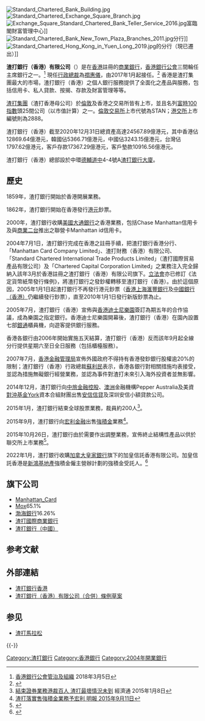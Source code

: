 
{{Bank Financial Information
| name                          = 渣打銀行（香港）
| else_name                     =  Standard Chartered Bank (Hong Kong) 
| image                         = <!-- 注释出：[[File:Standard_Chartered_Bank.svg|File:Standard Chartered Bank.svg]] -->
| full_name                     = 
| abbreviated_name              = 
| slogan                        = 一心做好，始終如一<br>（Here for Good）（2010年）
| market_information            = 
| isin_code                     = 
| swift_code                    = SCBLHKHH
| iban_code                     =
| finance_code_list             = 香港銀行列表
| finance_code                  = 2888.HK
| open_date                     = 1859年
| closing_date                  =
| zip_code                      = 
| location                      = {{flagicon|HK}} [[中環|中環]][[德輔道|德輔道中]]4至4A號
| key_people                    = [[洪丕正|洪丕正]] （[[董事長|董事長]]）
| capital                       = 650.25億港元（2020年12月31日）
| revenue                       = 449.51億港元（2020年12月31日）
| operating_income=128.41億港元（2020年12月31日）
|profit= 102.04億港元（2020年12月31日）
|assets = 24567.89億港元（2020年12月31日）
| equity = 1800億港元（2020年12月31日）
| major_shareholder             = 
| homepage                      = {{URL|https://www.sc.com/hk/}}
| footnotes                     = 
| width                         = 340px
}} 
[[File:Standard_Chartered_Bank_Building.jpg|thumb]]
[[File:Standard_Chartered_Exchange_Square_Branch.jpg|thumb]]
[[File:Exchange_Square_Standard_Chartered_Bank_Teller_Service_2016.jpg|thumb]]富臨閣財富管理中心]]
[[File:Standard_Chartered_Bank_New_Town_Plaza_Branches_2011.jpg|thumb]]分行]]
[[File:Standard_Chartered_Hong_Kong_in_Yuen_Long_2019.jpg|thumb]]的分行（現已遷出）]]

'''渣打銀行（香港）有限公司'''（{{lang-en|'''Standard Chartered Bank (Hong Kong) Limited'''}}）是在[[香港|香港]]註冊的[[商業銀行|商業銀行]]，[[香港銀行公會|香港銀行公會]]三間輪任主席銀行之一。<ref>[https://www.hkab.org.hk/DisplayArticleAction.do?sid=2&ss=1&lang=b5 香港銀行公會管治及組織] {{Wayback|url=https://www.hkab.org.hk/DisplayArticleAction.do?sid=2&ss=1&lang=b5 |date=20200421084805 }}2018年3月5日</ref> 現任[[行政總裁|行政總裁]]為[[禤惠儀|禤惠儀]]，由2017年1月起接任。<ref>{{Cite web |url=https://www.finews.asia/finance/23764-standard-chartered-hong-kong-new-ceo |title=2017年1月 渣打香港委任新行政總裁 |access-date=2018-03-03 |archive-date=2020-04-21 |archive-url=https://web.archive.org/web/20200421084806/https://www.finews.asia/finance/23764-standard-chartered-hong-kong-new-ceo |dead-url=no }}</ref> 香港是渣打集團最大的市場，渣打銀行（香港）之個人銀行服務提供了全面化之產品與服務，包括信用卡、私人貸款、按揭、存款及財富管理等等。

[[渣打集團|渣打集團]]（渣打香港母公司）於[[伦敦|倫敦]]及香港之交易所皆有上市，並且名列[[富時100指數|富時100指數]]頭25間公司（以市值計算）之一。[[伦敦交易所|倫敦交易所]]上市代號為STAN；[[香港交易所|港交所]]上市編號則為2888。

渣打銀行（香港）截至2020年12月31日總資產高達24567.89億港元，其中香港佔12869.64億港元，韓國佔5366.71億港元，中國佔3243.15億港元，台灣佔1797.62億港元，客戶存款17367.29億港元，客戶墊款10916.56億港元。

渣打銀行（香港）總部設於中環[[德輔道|德輔道中]]4-4號A[[渣打銀行大廈_(香港)|渣打銀行大廈]]。

==歷史==
1859年，渣打銀行開始於香港開展業務。

1862年，渣打銀行開始在香港發行[[港元|港元]]鈔票。

2000年，渣打銀行收購[[美國|美國]][[大通銀行|大通銀行]]之香港業務，包括Chase Manhattan信用卡及與[[商業二台|商業二台]]推出之聯營卡Manhattan id信用卡。

2004年7月1日，渣打銀行完成在香港之註冊手續，把渣打銀行香港分行、「Manhattan Card Company Limited」、渣打財務（香港）有限公司、「Standard Chartered International Trade Products Limited」（渣打國際貿易產品有限公司）及「Chartered Capital Corporation Limited」之業務注入完全歸納入該年3月於香港註冊之渣打銀行（香港）有限公司旗下。[[香港立法會|立法會]]亦已修訂《法定貨幣紙幣發行條例》，將渣打銀行之發鈔權轉移至渣打銀行（香港）。由於這個原因，2005年1月1日起渣打銀行不再發行港元鈔票（[[香港上海滙豐銀行|香港上海滙豐銀行]]及[[中國銀行（香港）|中國銀行（香港）]]仍繼續發行鈔票），直至2010年1月1日發行新版鈔票為止。

2005年7月，渣打銀行（香港）宣佈與[[香港迪士尼樂園|香港迪士尼樂園]]簽訂為期五年的合作協議，成為樂園之指定銀行。香港迪士尼樂園開幕後，渣打銀行（香港）在園內設置七部[[銀通|銀通]]櫃員機，向遊客提供銀行服務。

香港各銀行由2006年開始實施五天結算，渣打銀行（香港）反而該年9月起全線分行提供星期六至日全日服務（包括櫃檯服務）。

2007年7月，[[香港金融管理局|香港金融管理局]]宣佈外國政府不得持有香港發鈔銀行股權逾20%的限制；渣打銀行（香港）行政總裁[[蘇利民|蘇利民]]表示，香港各銀行對相關措施均表接受，並認為措施無礙銀行經營業務，並認為事件對渣打未來引入海外投資者並無影響。

2014年12月，渣打銀行向[[中旅金融控股|中旅金融控股]]、[[澳洲|澳洲]]金融機構Pepper Australia及美資[[對沖基金|對沖基金]]York資本合組財團出售[[安信信貸|安信信貸]]及深圳安信小額貸款公司。

2015年1月，渣打銀行結束全球股票業務，裁員約200人<ref>[http://www.etnet.com.hk/www/tc/news/topic_news_detail.php?category=special&newsid=3553 結束證券業務港裁百人 渣打最壞情況未到] {{Wayback|url=http://www.etnet.com.hk/www/tc/news/topic_news_detail.php?category=special&newsid=3553 |date=20200421084810 }} 經濟通 2015年1月8日</ref>。

2015年9月，渣打銀行向[[宏利金融|宏利金融]]出售[[強積金|強積金]]業務<ref>[https://news.mingpao.com/pns/渣打落實售強積金業務予宏利/web_tc/article/20150911/s00004/1441907200358 渣打落實售強積金業務予宏利 明報 2015年9月11日]</ref>。

2015年10月26日，渣打銀行由於需要作出調整業務，宣佈終止結構性產品以供於聯交所上市業務<ref>{{Cite web |url=http://www.hkexnews.hk/listedco/listconews/sehk/2015/1026/LTN20151026048_C.pdf |title=非抵押結構性產品終止業務通告 渣打銀行 香港 2015年10月26日 |access-date=2015年10月26日 |archive-date=2016年3月5日 |archive-url=https://web.archive.org/web/20160305011637/http://www.hkexnews.hk/listedco/listconews/sehk/2015/1026/LTN20151026048_C.pdf |dead-url=no }}</ref>。

2022年1月，渣打銀行收購[[加拿大皇家銀行|加拿大皇家銀行]]旗下的加皇信託香港有限公司。加皇信託香港是[[新鴻基地產|新鴻基地產]]強積金僱主營辦計劃的強積金受託人。<ref>{{Cite web|title=渣打全購加皇信託香港 拓強積金業務 目前僅運作「新地強積金僱主營辦計劃」|url=https://news.mingpao.com/pns/經濟/article/20220113/s00004/1642010925129/渣打全購加皇信託香港-拓強積金業務-目前僅運作「新地強積金僱主營辦計劃」|accessdate=2022-01-14|author=|date=2022-01-13|format=|publisher=報|language=zh-hk}}</ref>

==旗下公司==
*[[Manhattan_Card|Manhattan_Card]]
*[[Mox|Mox]]65.1%
*[[渤海銀行|渤海銀行]]16.26%
*[[渣打國際商業銀行|渣打國際商業銀行]]
*[[渣打銀行（中國）|渣打銀行（中國）]]

==参考文献==
{{Reflist}}

==外部連結==
*[https://www.sc.com/hk/zh/ 渣打銀行香港] {{Wayback|url=https://www.sc.com/hk/zh/ |date=20210120222912 }}
*[http://www.legco.gov.hk/yr03-04/chinese/bills/b44.pdf 渣打銀行（香港）有限公司（合併）條例草案] {{Wayback|url=http://www.legco.gov.hk/yr03-04/chinese/bills/b44.pdf |date=20200421084831 }}

==参见==
*[[渣打馬拉松|渣打馬拉松]]

{{commonscat|Standard Chartered Hong Kong}}

{{-}}
{{香港發鈔機構}}
{{HK_Bank}}

[[Category:渣打銀行|Category:渣打銀行]]
[[Category:香港銀行|Category:香港銀行]]
[[Category:2004年開業銀行|Category:2004年開業銀行]]